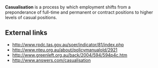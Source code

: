 '''Casualisation''' is a process by which employment shifts from a preponderance of full-time and permanent or contract positions to higher levels of casual positions.

==External links==

* http://www.rpdc.tas.gov.au/soer/indicator/81/index.php
* http://www.nteu.org.au/about/policymanualold/2921
* http://www.greenleft.org.au/back/2004/594/594p4c.htm
* http://www.answers.com/casualisation

{{stub}}

{{catNeeded}}